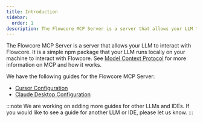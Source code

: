 ```yaml
---
title: Introduction
sidebar:
  order: 1
description: The Flowcore MCP Server is a server that allows your LLM to interact with Flowcore.
---
```


The Flowcore MCP Server is a server that allows your LLM to interact with Flowcore. It is a simple npm package that your LLM runs locally on your machine to interact with Flowcore. See [Model Context Protocol](https://modelcontextprotocol.io/introduction#general-architecture) for more information on MCP and how it works.

We have the following guides for the Flowcore MCP Server:

- [Cursor Configuration](/guides/flowcore-mcp-server/cursor-configuration/)
- [Claude Desktop Configuration](/guides/flowcore-mcp-server/claude-desktop-configuration/)

:::note
We are working on adding more guides for other LLMs and IDEs. If you would like to see a guide for another LLM or IDE, please let us know.
:::
